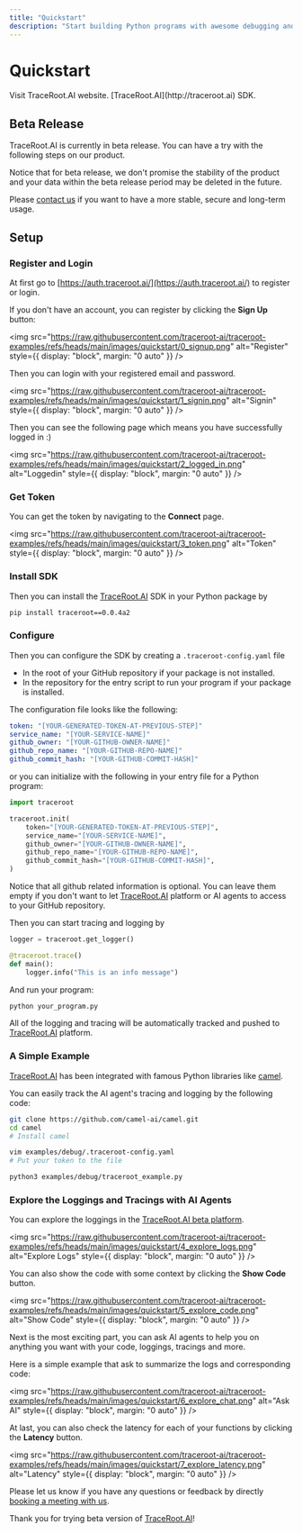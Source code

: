 ```yaml
---
title: "Quickstart"
description: "Start building Python programs with awesome debugging and tracing in 3 minutes"
---
```


# Quickstart

<CardGroup cols={2}>
  <Card title="TraceRoot.AI Website" icon="sitemap" href="https://traceroot.ai">
    Visit TraceRoot.AI website.
  </Card>
  <Card title="Install SDK" icon="code" href="https://pypi.org/project/traceroot/">
    [TraceRoot.AI](http://traceroot.ai) SDK.
  </Card>
</CardGroup>

## Beta Release

TraceRoot.AI is currently in beta release. You can have a try with the following steps on our product.

Notice that for beta release, we don't promise the stability of the product and your data within the beta release period may be deleted in the future.

Please [contact us](https://cal.com/traceroot/30min) if you want to have a more stable, secure and long-term usage.

## Setup

### Register and Login

At first go to [https://auth.traceroot.ai/](https://auth.traceroot.ai/) to register or login.

If you don't have an account, you can register by clicking the **Sign Up** button:

<img
  src="https://raw.githubusercontent.com/traceroot-ai/traceroot-examples/refs/heads/main/images/quickstart/0_signup.png"
  alt="Register"
  style={{ display: "block", margin: "0 auto" }}
/>

Then you can login with your registered email and password.

<img
  src="https://raw.githubusercontent.com/traceroot-ai/traceroot-examples/refs/heads/main/images/quickstart/1_signin.png"
  alt="Signin"
  style={{ display: "block", margin: "0 auto" }}
/>

Then you can see the following page which means you have successfully logged in :)

<img
  src="https://raw.githubusercontent.com/traceroot-ai/traceroot-examples/refs/heads/main/images/quickstart/2_logged_in.png"
  alt="Loggedin"
  style={{ display: "block", margin: "0 auto" }}
/>

### Get Token

You can get the token by navigating to the **Connect** page.

<img
  src="https://raw.githubusercontent.com/traceroot-ai/traceroot-examples/refs/heads/main/images/quickstart/3_token.png"
  alt="Token"
  style={{ display: "block", margin: "0 auto" }}
/>

### Install SDK

Then you can install the [TraceRoot.AI](http://traceroot.ai) SDK in your Python package by

```bash
pip install traceroot==0.0.4a2
```

### Configure

Then you can configure the SDK by creating a `.traceroot-config.yaml` file

* In the root of your GitHub repository if your package is not installed.
* In the repository for the entry script to run your program if your package is installed.

The configuration file looks like the following:

```yaml
token: "[YOUR-GENERATED-TOKEN-AT-PREVIOUS-STEP]"
service_name: "[YOUR-SERVICE-NAME]"
github_owner: "[YOUR-GITHUB-OWNER-NAME]"
github_repo_name: "[YOUR-GITHUB-REPO-NAME]"
github_commit_hash: "[YOUR-GITHUB-COMMIT-HASH]"
```

or you can initialize with the following in your entry file for a Python program:

```python
import traceroot

traceroot.init(
    token="[YOUR-GENERATED-TOKEN-AT-PREVIOUS-STEP]",
    service_name="[YOUR-SERVICE-NAME]",
    github_owner="[YOUR-GITHUB-OWNER-NAME]",
    github_repo_name="[YOUR-GITHUB-REPO-NAME]",
    github_commit_hash="[YOUR-GITHUB-COMMIT-HASH]",
)
```

Notice that all github related information is optional. You can leave them empty if you don't want to let [TraceRoot.AI](http://traceroot.ai) platform or AI agents to access to your GitHub repository.

Then you can start tracing and logging by

```python
logger = traceroot.get_logger()

@traceroot.trace()
def main():
    logger.info("This is an info message")
```

And run your program:

```bash
python your_program.py
```

All of the logging and tracing will be automatically tracked and pushed to [TraceRoot.AI](http://traceroot.ai) platform.

### A Simple Example

[TraceRoot.AI](http://traceroot.ai) has been integrated with famous Python libraries like [camel](https://github.com/camel-ai/camel).

You can easily track the AI agent's tracing and logging by the following code:

```bash
git clone https://github.com/camel-ai/camel.git
cd camel
# Install camel

vim examples/debug/.traceroot-config.yaml
# Put your token to the file

python3 examples/debug/traceroot_example.py
```

### Explore the Loggings and Tracings with AI Agents

You can explore the loggings in the [TraceRoot.AI beta platform](https://test.traceroot.ai).

<img
  src="https://raw.githubusercontent.com/traceroot-ai/traceroot-examples/refs/heads/main/images/quickstart/4_explore_logs.png"
  alt="Explore Logs"
  style={{ display: "block", margin: "0 auto" }}
/>

You can also show the code with some context by clicking the **Show Code** button.

<img
  src="https://raw.githubusercontent.com/traceroot-ai/traceroot-examples/refs/heads/main/images/quickstart/5_explore_code.png"
  alt="Show Code"
  style={{ display: "block", margin: "0 auto" }}
/>

Next is the most exciting part, you can ask AI agents to help you on anything you want with your code, loggings, tracings and more.

Here is a simple example that ask to summarize the logs and corresponding code:

<img
  src="https://raw.githubusercontent.com/traceroot-ai/traceroot-examples/refs/heads/main/images/quickstart/6_explore_chat.png"
  alt="Ask AI"
  style={{ display: "block", margin: "0 auto" }}
/>

At last, you can also check the latency for each of your functions by clicking the **Latency** button.

<img
  src="https://raw.githubusercontent.com/traceroot-ai/traceroot-examples/refs/heads/main/images/quickstart/7_explore_latency.png"
  alt="Latency"
  style={{ display: "block", margin: "0 auto" }}
/>

Please let us know if you have any questions or feedback by directly [booking a meeting with us](https://cal.com/traceroot/30min).

Thank you for trying beta version of [TraceRoot.AI](http://traceroot.ai)!
